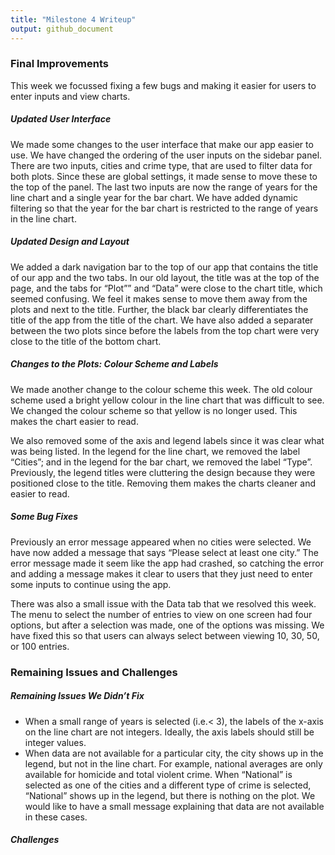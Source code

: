 ```yaml
---
title: "Milestone 4 Writeup"
output: github_document
---
```


### Final Improvements  

This week we focussed fixing a few bugs and making it easier for users to enter inputs and view charts. 

##### Updated User Interface  

We made some changes to the user interface that make our app easier to use. We have changed the ordering of the user inputs on the sidebar panel. There are two inputs, cities and crime type, that are used to filter data for both plots. Since these are global settings, it made sense to move these to the top of the panel. The last two inputs are now the range of years for the line chart and a single year for the bar chart. We have added dynamic filtering so that the year for the bar chart is restricted to the range of years in the line chart. 

##### Updated Design and Layout

We added a dark navigation bar to the top of our app that contains the title of our app and the two tabs. In our old layout, the title was at the top of the page, and the tabs for "Plot"" and "Data" were close to the chart title,  which seemed confusing. We feel it makes sense to move them away from the plots and next to the title. Further, the black bar clearly differentiates the title of the app from the title of the chart. We have also added a separater between the two plots since before the labels from the top chart  were very close to the title of the bottom chart.

##### Changes to the Plots: Colour Scheme and Labels

We made another change to the colour scheme this week. The old colour scheme used a bright yellow colour in the line chart that was difficult to see. We changed the colour scheme so that yellow is no longer used. This makes the chart easier to read.  

We also removed some of the axis and legend labels since it was clear what was being listed. In the legend for the line chart, we removed the label "Cities"; and in the legend for the bar chart, we removed the label "Type". Previously, the legend titles were cluttering the design because they were positioned close to the title. Removing them makes the charts cleaner and easier to read. 

##### Some Bug Fixes 

Previously an error message appeared when no cities were selected. We have now added a message that says "Please select at least one city." The error message made it seem like the app had crashed, so catching the error and adding a message makes it clear to users that they just need to enter some inputs to continue using the app.  

There was also a small issue with the Data tab that we resolved this week. The menu to select the number of entries to view on one screen had four options, but after a selection was made, one of the options was missing. We have fixed this so that users can always select between viewing 10, 30, 50, or 100 entries. 

### Remaining Issues and Challenges

##### Remaining Issues We Didn't Fix
- When a small range of years is selected (i.e.< 3), the labels of the x-axis on the line chart are not integers. Ideally, the axis labels should still be integer values.  
- When data are not available for a particular city, the city shows up in the legend, but not in the line chart. For example, national averages are only available for homicide and total violent crime. When "National" is selected as one of the cities and a different type of crime is selected, "National" shows up in the legend, but there is nothing on the plot. We would like to have a small message explaining that data are not available in these cases.

##### Challenges

